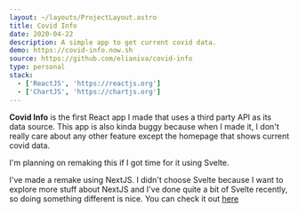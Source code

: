 ```yaml
---
layout: ~/layouts/ProjectLayout.astro
title: Covid Info
date: 2020-04-22
description: A simple app to get current covid data.
demo: https://covid-info.now.sh
source: https://github.com/elianiva/covid-info
type: personal
stack:
  - ['ReactJS', 'https://reactjs.org']
  - ['ChartJS', 'https://chartjs.org']
---
```


**Covid Info** is the first React app I made that uses a third party API as its data source. This app is also kinda buggy because when I made it, I don't really care about any other feature except the homepage that shows current covid data.

I'm planning on remaking this if I got time for it using Svelte.

<script>
</script>

<Update date="2021-03-01">

I've made a remake using NextJS. I didn't choose Svelte because I want to explore more stuff about NextJS and I've done quite a bit of Svelte recently, so doing something different is nice. You can check it out [here](https://elianiva.my.id/project/covid-info-v2)

</Update>
